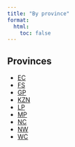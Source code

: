 ```yaml
---
title: "By province"
format:
  html:
    toc: false
---
```



## Provinces

- [EC](ec/)
- [FS](fs/)
- [GP](gp/)
- [KZN](kzn/)
- [LP](lp/)
- [MP](mp/)
- [NC](nc/)
- [NW](nw/)
- [WC](wc/)